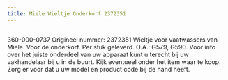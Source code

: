 ```yaml
---
title: Miele Wieltje Onderkorf 2372351
---
```



<Image src={imageProduct} width={imageProduct.width} alt="" />


360-000-0737
Origineel nummer: 2372351
Wieltje voor vaatwassers van Miele.
Voor de onderkorf. Per stuk geleverd.
O.A.: G579, G590.
Voor info over het juiste onderdeel van uw apparaat kunt u terecht bij uw vakhandelaar bij u in de buurt. Kijk eventueel onder het item waar te koop. Zorg er voor dat u uw model en product code bij de hand heeft.
